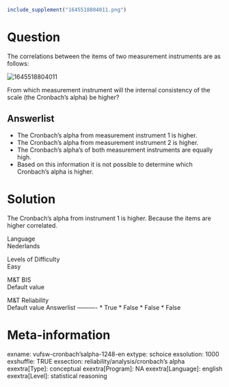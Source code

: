 ```r
include_supplement("1645518804011.png")
```

Question
========
The correlations between the items of two measurement instruments are as
follows:  
  
<img src="1645518804011.png" class="fr-fic fr-dii tvcss_2"
alt="1645518804011" />  
  
From which measurement instrument will the internal consistency of the
scale (the Cronbach's alpha) be higher?

Answerlist
----------
*   
  The Cronbach's alpha from measurement instrument 1 is higher.
* The Cronbach's alpha from measurement instrument 2 is higher.
* The Cronbach's alpha's of both measurement instruments are equally high.
* Based on this information it is not possible to determine which
  Cronbach's alpha is higher.

Solution
========





The Cronbach's alpha from instrument 1 is higher. Because the items are
higher correlated.





Language  
Nederlands

Levels of Difficulty  
Easy

M&T BIS  
Default value

M&T Reliability  
Default value
Answerlist
----------
* True
* False
* False
* False

Meta-information
================
exname: vufsw-cronbach'salpha-1248-en
extype: schoice
exsolution: 1000
exshuffle: TRUE
exsection: reliability/analysis/cronbach's alpha
exextra[Type]: conceptual
exextra[Program]: NA
exextra[Language]: english
exextra[Level]: statistical reasoning

